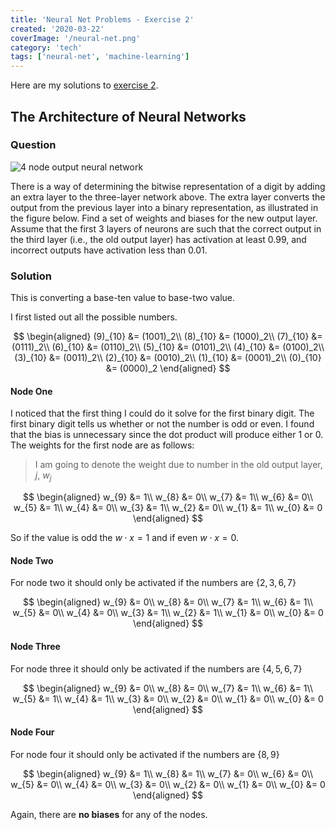 ```yaml
---
title: 'Neural Net Problems - Exercise 2'
created: '2020-03-22'
coverImage: '/neural-net.png'
category: 'tech'
tags: ['neural-net', 'machine-learning']
---
```


Here are my solutions to
[exercise 2](http://neuralnetworksanddeeplearning.com/chap1.html#exercise_513527).

## The Architecture of Neural Networks

### Question

![4 node output neural network](/neural-net.png)

There is a way of determining the bitwise representation of a digit by adding an extra layer to the
three-layer network above. The extra layer converts the output from the previous layer into a binary
representation, as illustrated in the figure below. Find a set of weights and biases for the new
output layer. Assume that the first $3$ layers of neurons are such that the correct output in the
third layer (i.e., the old output layer) has activation at least $0.99$, and incorrect outputs have
activation less than $0.01$.

### Solution

This is converting a base-ten value to base-two value.

I first listed out all the possible numbers.

$$
\begin{aligned}
  (9)_{10} &= (1001)_2\\
  (8)_{10} &= (1000)_2\\
  (7)_{10} &= (0111)_2\\
  (6)_{10} &= (0110)_2\\
  (5)_{10} &= (0101)_2\\
  (4)_{10} &= (0100)_2\\
  (3)_{10} &= (0011)_2\\
  (2)_{10} &= (0010)_2\\
  (1)_{10} &= (0001)_2\\
  (0)_{10} &= (0000)_2
\end{aligned}
$$

#### Node One

I noticed that the first thing I could do it solve for the first binary digit. The first binary
digit tells us whether or not the number is odd or even. I found that the bias is unnecessary since
the dot product will produce either $1$ or $0$. The weights for the first node are as follows:

> I am going to denote the weight due to number in the old output layer, $j$, $w_j$

$$
\begin{aligned}
  w_{9} &= 1\\
  w_{8} &= 0\\
  w_{7} &= 1\\
  w_{6} &= 0\\
  w_{5} &= 1\\
  w_{4} &= 0\\
  w_{3} &= 1\\
  w_{2} &= 0\\
  w_{1} &= 1\\
  w_{0} &= 0
\end{aligned}
$$

So if the value is odd the $w \cdot x = 1$ and if even $w \cdot x = 0$.

#### Node Two

For node two it should only be activated if the numbers are $\{ 2,3,6,7 \}$

$$
\begin{aligned}
  w_{9} &= 0\\
  w_{8} &= 0\\
  w_{7} &= 1\\
  w_{6} &= 1\\
  w_{5} &= 0\\
  w_{4} &= 0\\
  w_{3} &= 1\\
  w_{2} &= 1\\
  w_{1} &= 0\\
  w_{0} &= 0
\end{aligned}
$$

#### Node Three

For node three it should only be activated if the numbers are $\{ 4,5,6,7 \}$

$$
\begin{aligned}
  w_{9} &= 0\\
  w_{8} &= 0\\
  w_{7} &= 1\\
  w_{6} &= 1\\
  w_{5} &= 1\\
  w_{4} &= 1\\
  w_{3} &= 0\\
  w_{2} &= 0\\
  w_{1} &= 0\\
  w_{0} &= 0
\end{aligned}
$$

#### Node Four

For node four it should only be activated if the numbers are $\{ 8,9 \}$

$$
\begin{aligned}
  w_{9} &= 1\\
  w_{8} &= 1\\
  w_{7} &= 0\\
  w_{6} &= 0\\
  w_{5} &= 0\\
  w_{4} &= 0\\
  w_{3} &= 0\\
  w_{2} &= 0\\
  w_{1} &= 0\\
  w_{0} &= 0
\end{aligned}
$$

Again, there are **no biases** for any of the nodes.
